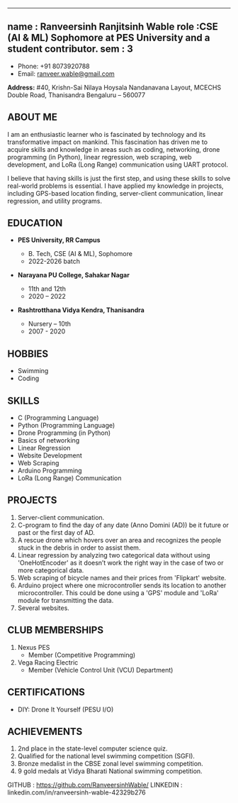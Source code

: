 ---
 name : Ranveersinh Ranjitsinh Wable
 role :CSE (AI & ML) Sophomore at PES University and a student contributor.
 sem : 3
 ---
 
- Phone: +91 8073920788
- Email: ranveer.wable@gmail.com

**Address:**
#40, Krishn-Sai Nilaya
Hoysala Nandanavana Layout, MCECHS
Double Road, Thanisandra
Bengaluru – 560077

## ABOUT ME
I am an enthusiastic learner who is fascinated by technology and its transformative impact on mankind. This fascination has driven me to acquire skills and knowledge in areas such as coding, networking, drone programming (in Python), linear regression, web scraping, web development, and LoRa (Long Range) communication using UART protocol.

I believe that having skills is just the first step, and using these skills to solve real-world problems is essential. I have applied my knowledge in projects, including GPS-based location finding, server-client communication, linear regression, and utility programs.

## EDUCATION
- **PES University, RR Campus**
  - B. Tech, CSE (AI & ML), Sophomore
  - 2022-2026 batch

- **Narayana PU College, Sahakar Nagar**
  - 11th and 12th
  - 2020 – 2022

- **Rashtrotthana Vidya Kendra, Thanisandra**
  - Nursery – 10th
  - 2007 - 2020

## HOBBIES
- Swimming
- Coding

## SKILLS
- C (Programming Language)
- Python (Programming Language)
- Drone Programming (in Python)
- Basics of networking
- Linear Regression
- Website Development
- Web Scraping
- Arduino Programming
- LoRa (Long Range) Communication

## PROJECTS
1. Server-client communication.
2. C-program to find the day of any date (Anno Domini (AD)) be it future or past or the first day of AD.
3. A rescue drone which hovers over an area and recognizes the people stuck in the debris in order to assist them.
4. Linear regression by analyzing two categorical data without using 'OneHotEncoder' as it doesn’t work the right way in the case of two or more categorical data.
5. Web scraping of bicycle names and their prices from 'Flipkart' website.
6. Arduino project where one microcontroller sends its location to another microcontroller. This could be done using a 'GPS' module and 'LoRa' module for transmitting the data.
7. Several websites.

## CLUB MEMBERSHIPS
1. Nexus PES
   - Member (Competitive Programming)
2. Vega Racing Electric
   - Member (Vehicle Control Unit (VCU) Department)

## CERTIFICATIONS
- DIY: Drone It Yourself (PESU I/O)

## ACHIEVEMENTS
1. 2nd place in the state-level computer science quiz.
2. Qualified for the national level swimming competition (SGFI).
3. Bronze medalist in the CBSE zonal level swimming competition.
4. 9 gold medals at Vidya Bharati National swimming competition.

GITHUB : https://github.com/RanveersinhWable/
LINKEDIN : linkedin.com/in/ranveersinh-wable-42329b276
